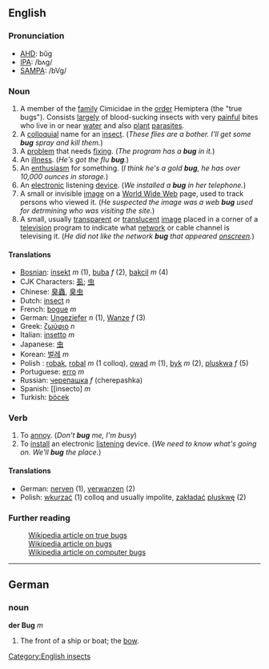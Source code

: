 ==English==
===Pronunciation===
*[[w:AHD|AHD]]: bŭg
*[[w:IPA|IPA]]: /bʌg/
*[[w:SAMPA|SAMPA]]: /bVg/

===Noun===

#A member of the [[family]] Cimicidae in the [[order]] Hemiptera (the "true bugs").  Consists [[largely]] of blood-sucking insects with very [[painful]] bites who live in or near [[water]] and also [[plant]] [[parasite]]s.
#A [[colloquial]] name for an [[insect]].  (''These flies are a bother.  I'll get some '''bug''' spray and kill them.'')
#A [[problem]] that needs [[fixing]]. (''The program has a '''bug''' in it.'')
#An [[illness]]. (''He's got the flu '''bug'''.'')
#An [[enthusiasm]] for something.  (''I think he's a gold '''bug''', he has over 10,000 ounces in storage.'')
#An [[electronic]] listening [[device]].  (''We installed a '''bug''' in her telephone.'')
#A small or invisible [[image]] on a [[World Wide Web]] page, used to track persons who viewed it.  (''He suspected the image was a web '''bug''' used for detrmining who was visiting the site.'')
#A small, usually [[transparent]] or [[translucent]] [[image]] placed in a corner of a [[television]] program to indicate what [[network]] or cable channel is televising it.  (''He did not like the network '''bug''' that appeared [[onscreen]].'')


====Translations====
*[[Bosnian]]: [[insekt]] ''m'' (1), [[buba]] ''f'' (2), [[bakcil]] ''m'' (4)
*CJK Characters: [[虱]]; [[虫]]
*Chinese: [[臭蟲]], [[臭虫]]
*Dutch: [[insect]] ''n''
*French: [[bogue]] ''m''
*German: [[Ungeziefer]] ''n'' (1), [[Wanze]] ''f'' (3)
*Greek: [[ζωύφιο]] ''n''
*Italian: [[insetto]] ''m''
*Japanese: [[虫]]
*Korean: [[벌레]] ''m''
*Polish : [[robak]], [[robal]] ''m'' (1 colloq), [[owad]] ''m'' (1), [[byk]] ''m'' (2), [[pluskwa]] ''f'' (5)
*Portuguese: [[erro]] ''m''
*Russian: [[черепашка]] ''f'' (cherepashka)
*Spanish: [[insecto] ''m''
*Turkish: [[böcek]]

===Verb===
#To [[annoy]].  (''Don't '''bug''' me, I'm busy'')
#To [[install]] an electronic [[listening]] device.  (''We need to know what's going on.  We'll '''bug''' the place.'')

====Translations====
*German: [[nerven]] (1), [[verwanzen]] (2)
*Polish: [[wkurzać]] (1) colloq and usually impolite, [[zakładać]] [[pluskwę]] (2) 

===Further reading===
:[[w:Hemiptera|Wikipedia article on true bugs]]
:[[w:bug|Wikipedia article on bugs]]
:[[w:computer bug|Wikipedia article on computer bugs]]

----

==German==
===noun===
'''der Bug''' ''m''

# The front of a ship or boat; the [[bow]].

[[Category:English insects]]